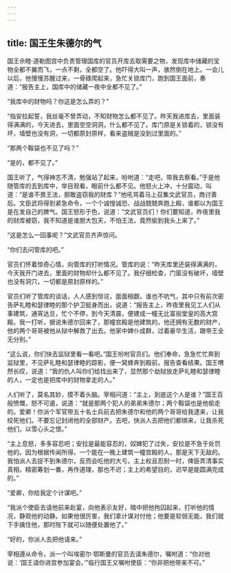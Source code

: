 ```yaml
---
---
---
```

title: 国王生朱德尔的气
---




国王佘睦·道勒图宫中负责管理国库的官员开库去取需要之物，发现库中储藏的宝物全都不翼而飞，一点不剩，全都空了。他吓得大叫一声，骇然倒在地上。一会儿以后，他慢慢苏醒过来，一骨碌爬起来，急忙关锁库门，跑到国王面前，奏道：“报告主上，国库中的储藏一夜中全都不见了。”

“我库中的财物吗？你这是怎么弄的？”

“指安拉起誓，我丝毫不曾弄动，不知财物怎么都不见了。昨天我进库去，里面装得满满的，今天进去，里面空空洞洞，什么都不见了。库门原是关锁着的，锁没有坏，墙壁也没有洞，一切都原封原样，看来盗贼是没到过里面的。”

“那两个鞍袋也不见了吗？”

“是的，都不见了。”

国王听了，气得神志不清，勉强站了起来，吩咐道：“走吧，带我去察看。”于是他随管库的去到库中，举目观看，眼前什么都不见。他怒火上冲，十分震动，叫道：“是谁不畏王法，胆敢盗窃我的财库？”他吼骂着马上召集文武官员，商讨善后。文臣武将得到紧急命令，一个个诚惶诚恐、战战兢兢奔跑上殿，谁都以为国王是在发自己的脾气。国王怒形于色，说道：“文武官员们！你们要知道，昨夜里我的财库被窃，我不知道是谁胆大包天，不怕王法，竟然偷到我头上来了。”

“这是怎么一回事呢？”文武官员齐声惊问。

“你们去问管库的吧。”

官员们怀着惊奇心情，向管库的打听情况。管库的说：“昨天库里还装得满满的，今天我开门进去，里面的财物却什么都不见了。我仔细检查，门窗没有破坏，墙壁也没有洞穴，一切都是原封原样的。”

官员们听了管库的谈话，人人感到惊诧，面面相觑，谁也不吭气，其中只有前次密告萨礼睦和瑟律睦的那个护卫挺身而出，说道：“报告主上，昨夜里我见工人们从事建筑，通宵达旦，忙个不停，到今天清晨，便建成一幢无比富丽堂皇的高大宫殿。我一打听，据说朱德尔回来了，那幢宫殿是他建筑的，他还拥有无数的财产，他的两个哥哥被他从狱中解救了出去。他家中婢仆成群，过着豪华生活，跟帝王全无分别。”

“这么说，你们快去监狱里看一看吧。”国王吩咐官员们。他们奉命，急急忙忙奔到监狱里，不见萨礼睦和瑟律睦的踪影，便一窝蜂奔到殿前，报告查看结果。国王喟然长叹，说道：“我的仇人叫你们给找出来了，显然那个劫狱放走萨礼睦和瑟律睦的人，一定也是把库中的财物拿走的人。”

人们听了，莫名其妙，摸不着头脑。宰相问道：“主上，到底这个人是谁？”国王百般愤慨，怒不可遏，说道：“就是那两个犯人的弟弟朱德尔；两个鞍袋也是他偷走的。爱卿！你派个军官带五十名士兵前去把朱德尔和他的两个哥哥给我逮来，让我绞死他们。不要忘记封闭他的全部财产。去吧，快派人去把他们都绑来，让我杀死他们，以雪心头之恨。”

“主上息怒，多多容忍吧；安拉是最能容忍的，奴婢犯了过失，安拉是不急于处罚他的。因为根据传闻所得，一个能在一晚上建筑一幢宫殿的人，那是天下无敌的。我怕派人去捉不到朱德尔，反而会吃他的大亏。主上权且忍耐一时，俾臣弄清事实真相，精密筹划一番，再作道理，那也不迟；主上的希望目的，迟早是能圆满完成的。”

“爱卿，你给我定个计谋吧。”

“我派个使臣去请他前来赴宴，向他表示友好，暗中把他拘囚起来，打听他的情况，静观他的动静。如果他很厉害，我们拿计谋对付他；他要是软弱无能，我们就下手擒住他，那时陛下就可以随便处置他了。”

“好的，你派人去把他请来。”

宰相遵从命令，派一个叫埃密尔·鄂斯曼的官员去请朱德尔，嘱咐道：“你对他说：‘国王请你进宫参加宴会。’”临行国王又嘱咐使臣：“你非把他带来不可。”